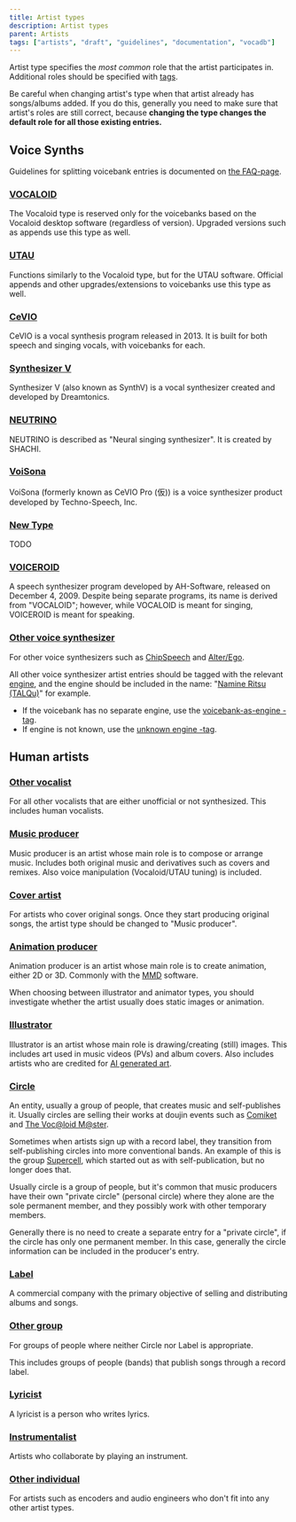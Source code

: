 ---
title: Artist types
description: Artist types
parent: Artists
tags: ["artists", "draft", "guidelines", "documentation", "vocadb"]
---

Artist type specifies the _most common_ role that the artist participates in. Additional roles should be specified with [tags](https://vocadb.net/T/7372/artists).

Be careful when changing artist's type when that artist already has songs/albums added. If you do this, generally you need to make sure that artist's roles are still correct, because **changing the type changes the default role for all those existing entries.**

## Voice Synths

Guidelines for splitting voicebank entries is documented on [the FAQ-page](/docs/pinned/vocadb-editing-faq#should-a-vocaloid-with-multiple-voicebanks-be-split-into-multiple-entries).

### [VOCALOID](https://vocadb.net/T/4857)

The Vocaloid type is reserved only for the voicebanks based on the Vocaloid desktop software (regardless of version). Upgraded versions such as appends use this type as well.

### [UTAU](https://vocadb.net/T/447/utau)

Functions similarly to the Vocaloid type, but for the UTAU software. Official appends and other upgrades/extensions to voicebanks use this type as well.

### [CeVIO](https://vocadb.net/T/2838)

CeVIO is a vocal synthesis program released in 2013. It is built for both speech and singing vocals, with voicebanks for each.

### [Synthesizer V](https://vocadb.net/T/6745/synthesizer-v)

Synthesizer V (also known as SynthV) is a vocal synthesizer created and developed by Dreamtonics.

### [NEUTRINO](https://vocadb.net/T/7430)

NEUTRINO is described as "Neural singing synthesizer". It is created by SHACHI.

### [VoiSona](https://vocadb.net/T/8754)

VoiSona (formerly known as CeVIO Pro (仮)) is a voice synthesizer product developed by Techno-Speech, Inc.

### [New Type](https://vocadb.net/T/7361)

TODO

### [VOICEROID](https://vocadb.net/T/486)

A speech synthesizer program developed by AH-Software, released on December 4, 2009. Despite being separate programs, its name is derived from "VOCALOID"; however, while VOCALOID is meant for singing, VOICEROID is meant for speaking.

### [Other voice synthesizer](https://vocadb.net/T/6109/other-vocal-synthesis-engine)

For other voice synthesizers such as [ChipSpeech](http://vocadb.net/T/3077/chipspeech) and [Alter/Ego](http://vocadb.net/T/3384/alterego).

All other voice synthesizer artist entries should be tagged with the relevant [engine](https://vocadb.net/T/6109/other-vocal-synthesis-engine), and the engine should be included in the name: "[Namine Ritsu (TALQu)](https://vocadb.net/Ar/108282)" for example. 

- If the voicebank has no separate engine, use the [voicebank-as-engine -tag](https://vocadb.net/T/10630/voicebank-as-engine).
- If engine is not known, use the [unknown engine -tag](https://vocadb.net/T/7036).

## Human artists

### [Other vocalist](https://vocadb.net/T/7376)

For all other vocalists that are either unofficial or not synthesized. This includes human vocalists.

### [Music producer](https://vocadb.net/T/300)

Music producer is an artist whose main role is to compose or arrange music. Includes both original music and derivatives such as covers and remixes. Also voice manipulation (Vocaloid/UTAU tuning) is included.

### [Cover artist](https://vocadb.net/T/7368/cover-artist)

For artists who cover original songs. Once they start producing original songs, the artist type should be changed to "Music producer".

### [Animation producer](https://vocadb.net/T/20/animator)

Animation producer is an artist whose main role is to create animation, either 2D or 3D. Commonly with the [MMD](http://vocadb.net/Tag/Details/MMD) software.

When choosing between illustrator and animator types, you should investigate whether the artist usually does static images or animation.

### [Illustrator](https://vocadb.net/T/204/illustrator)

Illustrator is an artist whose main role is drawing/creating (still) images. This includes art used in music videos (PVs) and album covers. Also includes artists who are credited for [AI generated art](https://vocadb.net/T/9119).

### [Circle](https://vocadb.net/T/2762/circle)

An entity, usually a group of people, that creates music and self-publishes it. Usually circles are selling their works at doujin events such as [Comiket](https://vocadb.net/Es/3/comiket) and [The Voc@loid M@ster](https://vocadb.net/Es/1/the-vocloid-mster).

Sometimes when artists sign up with a record label, they transition from self-publishing circles into more conventional bands. An example of this is the group [Supercell](https://vocadb.net/Ar/249), which started out as with self-publication, but no longer does that.

Usually circle is a group of people, but it's common that music producers have their own "private circle" (personal circle) where they alone are the sole permanent member, and they possibly work with other temporary members.

Generally there is no need to create a separate entry for a "private circle", if the circle has only one permanent member. In this case, generally the circle information can be included in the producer's entry.

### [Label](https://vocadb.net/T/7386/label)

A commercial company with the primary objective of selling and distributing albums and songs.

### [Other group](https://vocadb.net/T/10140/other-group)

For groups of people where neither Circle nor Label is appropriate.

This includes groups of people (bands) that publish songs through a record label.

### [Lyricist](https://vocadb.net/T/246/lyricist)

A lyricist is a person who writes lyrics.

### [Instrumentalist](https://vocadb.net/T/6566/instrumentalist)

Artists who collaborate by playing an instrument.

### [Other individual](https://vocadb.net/T/10141)

For artists such as encoders and audio engineers who don't fit into any other artist types.
